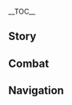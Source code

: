 {{CharacterTabs}}
{{LanguageTabs}}
{{Stub|1={{Meta/VO|tl=1|rm=1|Korean}}}}
__TOC__
==Story==
{{VO/Story
|character           = {{ROOTPAGENAME}}
|language            = ko
|name                = 케이아

|vo_01_01_title      = 첫 만남…
|vo_01_01_subtitle   = Hello
|vo_01_01_file       = VO_{language}{character} Hello.ogg
|vo_01_01_tx         = 페보니우스 기사단, 케이아, 너와 동행하게 해줘, 기사단에서 심부름하는 것보다 네 호위를 맡는 게 훨씬 재밌겠어
|vo_01_01_rm         = 
|vo_01_01_tl         = 

|vo_02_01_title      = 잡담・빈둥빈둥
|vo_02_01_subtitle   = Chat: Nothing to Do
|vo_02_01_file       = VO_{language}{character} Chat - Nothing to Do.ogg
|vo_02_01_tx         = 너도 여유로움을 즐길 줄 몰랐어
|vo_02_01_rm         = 
|vo_02_01_tl         = 
|vo_02_02_title      = 잡담・기사단
|vo_02_02_subtitle   = Chat: Knights of Favonius
|vo_02_02_file       = VO_{language}{character} Chat - Knights of Favonius.ogg
|vo_02_02_tx         = 기사단 전우들은 몹시 바쁘잖아, 흥흥
|vo_02_02_rm         = 
|vo_02_02_tl         = 
|vo_02_03_title      = 잡담・나태
|vo_02_03_subtitle   = Chat: Laziness
|vo_02_03_file       = VO_{language}{character} Chat - Laziness.ogg
|vo_02_03_tx         = 한참 가만히 있었잖아? 이제 움직이지 않으면 몸에서 풀이 자랄 지도 몰라
|vo_02_03_rm         = 
|vo_02_03_tl         = 

<!-- Weather -->
|vo_03_01_title      = 비가 올 때…
|vo_03_01_subtitle   = When It Rains
|vo_03_01_file       = VO_{language}{character} When It Rains.ogg
|vo_03_01_tx         = 비가 오는 날엔 얼음의 힘이 더 강해지겠지. 재밌는데
|vo_03_01_rm         = 
|vo_03_01_tl         = 
|vo_03_02_title      = 눈이 올 때・일화
|vo_03_02_subtitle   = When It Snows: Anecdote
|vo_03_02_file       = VO_{language}{character} When It Snows - Anecdote.ogg
|vo_03_02_tx         = 후...눈이 오니 귀신이야기 해줄게
|vo_03_02_rm         = 
|vo_03_02_tl         = 
|vo_03_03_title      = 눈이 올 때・추위
|vo_03_03_subtitle   = When It Snows: Cold
|vo_03_03_file       = VO_{language}{character} When It Snows - Cold.ogg
|vo_03_03_tx         = 왜 그래~ 추워?
|vo_03_03_rm         = 
|vo_03_03_tl         = 
|vo_03_04_title      = 바람이 불 때…
|vo_03_04_subtitle   = When It's Windy
|vo_03_04_file       = VO_{language}{character} When It's Windy.ogg
|vo_03_04_tx         = 정말 평화롭군. 하지만 이게 얼마나 갈까?
|vo_03_04_rm         = 
|vo_03_04_tl         = 

|vo_04_01_title      = 아침 인사…
|vo_04_01_subtitle   = Good Morning
|vo_04_01_file       = VO_{language}{character} Good Morning.ogg
|vo_04_01_tx         = 오늘 하루를 즐기자고
|vo_04_01_rm         = 
|vo_04_01_tl         = 
|vo_04_02_title      = 점심 인사…
|vo_04_02_subtitle   = Good Afternoon
|vo_04_02_file       = VO_{language}{character} Good Afternoon.ogg
|vo_04_02_tx         = 오우, 함께 술집에 가지 않을래?
|vo_04_02_rm         = 
|vo_04_02_tl         = 
|vo_04_03_title      = 저녁 인사…
|vo_04_03_subtitle   = Good Evening
|vo_04_03_file       = VO_{language}{character} Good Evening.ogg
|vo_04_03_tx         = 어둠이 두려운 건 아니지? 그렇다면...새로운 소재를 찾은 거네
|vo_04_03_rm         = 
|vo_04_03_tl         = 
|vo_04_04_title      = 굿나잇…
|vo_04_04_subtitle   = Good Night
|vo_04_04_file       = VO_{language}{character} Good Night.ogg
|vo_04_04_tx         = 이제 가야 하지? 그럼 다음에 또 봐. 날 너무 기다리게 하지 말아줘
|vo_04_04_rm         = 
|vo_04_04_tl         = 

|vo_05_01_title      = {name} 자신에 대해...
|vo_05_01_subtitle   = About {character}
|vo_05_01_file       = VO_{language}{character} About {character}.ogg
|vo_05_01_tx         = 요새 심연 교단에 괴롭힘을 당하고 있어? 고민 있으면 나한테 털어놔도 돼
|vo_05_01_rm         = 
|vo_05_01_tl         = 

|vo_06_01_title      = 우리에 대해・고용 관계
|vo_06_01_subtitle   = About Us: Employment Relationship
|vo_06_01_file       = VO_{language}{character} About Us - Employment Relationship.ogg
|vo_06_01_tx         = 내가 필요할 땐 날 써, 고용 관계 같은 소리는 하지 말고
|vo_06_01_rm         = 
|vo_06_01_tl         = 
|vo_06_02_title      = 우리에 대해・실력
|vo_06_02_subtitle   = About Us: Strength
|vo_06_02_file       = VO_{language}{character} About Us - Strength.ogg
|vo_06_02_tx         = 어? 우리 사이의 고용 관계가 그리 마음에 걸린다면 날 더 부려줘, 보스? 흥, 내 진짜 실력에 놀라지나 마
|vo_06_02_rm         = 
|vo_06_02_tl         = 

|vo_07_01_title      = 「신의 눈」에 대해...
|vo_07_01_subtitle   = About the [[Vision]]
|vo_07_01_file       = VO_{language}{character} About the Vision.ogg
|vo_07_01_tx         = 신의 눈의 원리를 모르겠어? 음... 예를 들어줄게. 시선을 인도하는 눈이야. 원소의 힘을 인도하는 기관은 신의 눈이고. 이러면 간단하잖아?
|vo_07_01_rm         = 
|vo_07_01_tl         = 
|vo_07_02_title      = 하고 싶은 이야기...
|vo_07_02_subtitle   = Something to Share
|vo_07_02_file       = VO_{language}{character} Something to Share.ogg
|vo_07_02_tx         = 술 좋아해? 민들레주는 아주 특별한 맛이 나. 아직 술 마실 수 있는 나이가 아니지? 그럼 몬드의 사과주를 마셔봐, 제법 괜찮은 술집을 알고 있거든
|vo_07_02_rm         = 
|vo_07_02_tl         = 
|vo_07_03_title      = 흥미있는 일...
|vo_07_03_subtitle   = Interesting Things
|vo_07_03_file       = VO_{language}{character} Interesting Things.ogg
|vo_07_03_tx         = 드래곤 스파인의 올빼미 본 적 있어? 그와 눈이 마주치면 마치 널 꿰뚫어 보고 있는 느낌이 들어, 하지만 전혀 그 속을 모르겠고… 아주 매혹적인 녀석이야, 안 그래?
|vo_07_03_rm         = 
|vo_07_03_tl         = 

|vo_08_01_title      = 진에 대해...
|vo_08_01_subtitle   = About [[Jean]]
|vo_08_01_file       = VO_{language}{character} About Jean.ogg
|vo_08_01_tx         = 어? 단장 대행님, 그녀를 많이 응원해줘
|vo_08_01_rm         = 
|vo_08_01_tl         = 
|vo_08_02_title      = 리사에 대해...
|vo_08_02_subtitle   = About [[Lisa]]
|vo_08_02_file       = VO_{language}{character} About Lisa.ogg
|vo_08_02_tx         = 리사...책을 꼭 제때 반납해야 해, 저번에 책을 연체해서 제대로 혼쭐이 났지, 지금까지 왼손이 저릿할 정도야
|vo_08_02_rm         = 
|vo_08_02_tl         = 
|vo_08_03_title      = 엠버에 대해...
|vo_08_03_subtitle   = About [[Amber]]
|vo_08_03_file       = VO_{language}{character} About Amber.ogg
|vo_08_03_tx         = 정찰기사는 영리하고 정의로운 기사야, 그러니 그녀 앞에서 절대 나쁜 짓을 하면 안돼
|vo_08_03_rm         = 
|vo_08_03_tl         = 
|vo_08_04_title      = 다이루크에 대해...
|vo_08_04_subtitle   = About [[Diluc]]
|vo_08_04_file       = VO_{language}{character} About Diluc.ogg
|vo_08_04_tx         = 다이루크? 어렸을 때는 꽤 귀여웠지, 하지만 지금은 자신만의 세계에서 살아...어쨌든 참 따분한 사람이야
|vo_08_04_rm         = 
|vo_08_04_tl         = 
|vo_08_05_title      = 클레에 대해...
|vo_08_05_subtitle   = About [[Klee]]
|vo_08_05_file       = VO_{language}{character} About Klee.ogg
|vo_08_05_tx         = 클레, 단장 대행의 검사를 피하는 요령을 아직 터득하지 못했나 봐. 분명히 내가 일러주었는데... 하하하, 농담이야. 가서 고자질하지 말라고
|vo_08_05_rm         = 
|vo_08_05_tl         = 
|vo_08_06_title      = 알베도에 대해...
|vo_08_06_subtitle   = About [[Albedo]]
|vo_08_06_file       = VO_{language}{character} About Albedo.ogg
|vo_08_06_tx         = 알베도 말이야. 차분하고 도도한 매력남에다 재치가 넘쳐 호감이 가는 스타일이. 왜, 너도 심쿵했어?
|vo_08_06_rm         = 
|vo_08_06_tl         = 
|vo_08_07_title      = 디오나에 대해...
|vo_08_07_subtitle   = About [[Diona]]
|vo_08_07_file       = VO_{language}{character} About Diona.ogg
|vo_08_07_tx         = 너도 디오나가 타준 칵테일 맛본 적 있어?  아~ 아직 술 마실 나이가 안 됐군. 아쉽네. 이런 즐거움을 함께할 수 없어서. 네가 빨리 어른이 되었으면 좋겠네
|vo_08_07_rm         = 
|vo_08_07_tl         = 
|vo_08_08_title      = 바르카에 대해...
|vo_08_08_subtitle   = About [[Varka]]
|vo_08_08_file       = VO_{language}{character} About Varka.ogg
|vo_08_08_tx         = 안타깝게도 지금의 페보니우스 기사단에는 대단장의 스타일을 이어받은 사람이 없어. 아... 꽤나 마음에 들었는데
|vo_08_08_rm         = 
|vo_08_08_tl         = 
|vo_08_09_title      = 피슬에 대해...
|vo_08_09_subtitle   = About [[Fischl]]
|vo_08_09_file       = VO_{language}{character} About Fischl.ogg
|vo_08_09_tx         = 뭐라고? 피슬의 한쪽 눈을 가린 신비로운 모습이 「단죄의 황녀」의 이미지에 어울린다고? 하하하, 그렇다면 난 적어도 마지막 황족의 후예여야지. 안 그래?
|vo_08_09_rm         = 
|vo_08_09_tl         = 
|vo_08_10_title      = 노엘에 대해...
|vo_08_10_subtitle   = About [[Noelle]]
|vo_08_10_file       = VO_{language}{character} About Noelle.ogg
|vo_08_10_tx         = 나는 단장 대행님의 부탁을 받고 이 후배를 몰래 돌봤어. 그녀는 제 앞가림을 잘해서 내가 별로 신경 쓸 필요 없어. 정말 기특해
|vo_08_10_rm         = 
|vo_08_10_tl         = 
|vo_08_11_title      = 로자리아에 대해...
|vo_08_11_subtitle   = About [[Rosaria]]
|vo_08_11_file       = VO_{language}{character} About Rosaria.ogg
|vo_08_11_tx         = 아하하, 로자리아 수녀의 비밀을 알고 싶어? 그건 말할 수 없어. 하지만 난 어떤 사람보다 그녀를 훨씬 좋게 보고 있어. 그녀는 자신에게 솔직하잖아. 귀찮은 일이면 귀찮은 일이고 열의가 없으면 열의가 없는 거지
|vo_08_11_rm         = 
|vo_08_11_tl         = 
|vo_08_12_title      = 설탕에 대해...
|vo_08_12_subtitle   = About [[Sucrose]]
|vo_08_12_file       = VO_{language}{character} About Sucrose.ogg
|vo_08_12_tx         = 설탕이 조용하고 내향적인 것처럼 보여도 그녀의 실험실엔 엄청 특이한 물건들로 가득하다고 들었어. 자극적이고, 매우... 노골적인 것들 말이야. 응? 뭐...? 내가 여자애 방이나 훔쳐보는 사람 같아?
|vo_08_12_rm         = 
|vo_08_12_tl         = 

|vo_09_01_title      = {name} 대해 알기・첫 번째
|vo_09_01_subtitle   = More About {character}: I
|vo_09_01_file       = VO_{language}{character} More About {character} - 01.ogg
|vo_09_01_tx         = 기병대장 직함이 별로 대단한 건 아니야. 몬드성 기병은 대단장이 다 데리고 가버렸으니까, 하하
|vo_09_01_rm         = 
|vo_09_01_tl         = 
|vo_09_02_title      = {name} 대해 알기・두 번째
|vo_09_02_subtitle   = More About {character}: II
|vo_09_02_file       = VO_{language}{character} More About {character} - 02.ogg
|vo_09_02_tx         = 사실 페보니우스 기사단에는 총 10명의 대장이 있어. 하지만 모두가 대장급 실력을 지니고 있다는 건 아냐
|vo_09_02_rm         = 
|vo_09_02_tl         = 
|vo_09_03_title      = {name} 대해 알기・세 번째
|vo_09_03_subtitle   = More About {character}: III
|vo_09_03_file       = VO_{language}{character} More About {character} - 03.ogg
|vo_09_03_tx         = 내 눈? 멀쩡한데. 몸의 일부분을 가리는 건 일반적인 일이잖아? 옷도 그런 이유로 입는 거지
|vo_09_03_rm         = 
|vo_09_03_tl         = 
|vo_09_04_title      = {name} 대해 알기・네 번째
|vo_09_04_subtitle   = More About {character}: IV
|vo_09_04_file       = VO_{language}{character} More About {character} - 04.ogg
|vo_09_04_tx         = 켄리아? 오~ 많은 걸 아는구나. 켄리아의 영광은 진작 사라졌지. 남은 사람들은 다 죄인이 되었어. 이제 와서 그들을 언급할 필요가 있을까?
|vo_09_04_rm         = 
|vo_09_04_tl         = 
|vo_09_05_title      = {name} 대해 알기・다섯 번째
|vo_09_05_subtitle   = More About {character}: V
|vo_09_05_file       = VO_{language}{character} More About {character} - 05.ogg
|vo_09_05_tx         = 우리가 만난 지 그렇게나 오래되었다니, 너와 함께하는 여행은 내 평생 가장 재미있는 일이 되었어, 앞으로도 실망시키지 말라구
|vo_09_05_rm         = 
|vo_09_05_tl         = 

|vo_10_01_title      = {name}의 취미...
|vo_10_01_subtitle   = {character}'s Hobbies
|vo_10_01_file       = VO_{language}{character} Hobbies.ogg
|vo_10_01_tx         = 술을 음미하는 것은 예술이라고 할 수 있어,  몬드의 술은 바람의 신이 주신 선물이야. 제대로 음미할 수 있어야 이런 행운을 온전히 누릴 수 있어
|vo_10_01_rm         = 
|vo_10_01_tl         = 
|vo_10_02_title      = {name}의 고민...
|vo_10_02_subtitle   = {character}'s Troubles
|vo_10_02_file       = VO_{language}{character} Troubles.ogg
|vo_10_02_tx         = 외롭냐고? 그럴 리가, 지금 옆에서 잔소리하는 사람이 있잖아
|vo_10_02_rm         = 
|vo_10_02_tl         = 
|vo_10_03_title      = 좋아하는 음식…
|vo_10_03_subtitle   = Favorite Food
|vo_10_03_file       = VO_{language}{character} Favorite Food.ogg
|vo_10_03_tx         = 몬드 특제 스파클링 화이트 와인, 민들레주 3인분에 해당하지, 쓴맛이 완벽하게 중화되었어, 이 술은 「오후의 죽음」이야, 아주 맛있어
|vo_10_03_rm         = 
|vo_10_03_tl         = 
|vo_10_04_title      = 싫어하는 음식…
|vo_10_04_subtitle   = Least Favorite Food
|vo_10_04_file       = VO_{language}{character} Least Favorite Food.ogg
|vo_10_04_tx         = 포도 주스를 바로 마시는 사람이 있네, 조금만 기다리면 훌륭한 술이 될 텐데...쳇, 정말 낭만을 모르는군
|vo_10_04_rm         = 
|vo_10_04_tl         = 

|vo_11_01_title      = 생일…
|vo_11_01_subtitle   = Birthday
|vo_11_01_file       = VO_{language}{character} Birthday.ogg
|vo_11_01_tx         = 축하해야 할 날이야, 오늘을 진심으로 즐겼으면 좋겠어
|vo_11_01_rm         = 
|vo_11_01_tl         = 

|vo_12_01_title      = 돌파의 느낌・기
|vo_12_01_subtitle   = Feelings About Ascension: Intro
|vo_12_01_file       = VO_{language}{character} Feelings About Ascension - 01.ogg
|vo_12_01_tx         = 오, 너도 꽤 하는구나!
|vo_12_01_rm         = 
|vo_12_01_tl         = 
|vo_12_02_title      = 돌파의 느낌・승
|vo_12_02_subtitle   = Feelings About Ascension: Building Up
|vo_12_02_file       = VO_{language}{character} Feelings About Ascension - 02.ogg
|vo_12_02_tx         = 계속 신세를 진 것 같네, 고마워
|vo_12_02_rm         = 
|vo_12_02_tl         = 
|vo_12_03_title      = 돌파의 느낌・전
|vo_12_03_subtitle   = Feelings About Ascension: Climax
|vo_12_03_file       = VO_{language}{character} Feelings About Ascension - 03.ogg
|vo_12_03_tx         = 힘이 또 강해졌네. 너 눈빛이 왜 그래? 어째 나보다 더 흥분한 것 같아
|vo_12_03_rm         = 
|vo_12_03_tl         = 
|vo_12_04_title      = 돌파의 느낌・결
|vo_12_04_subtitle   = Feelings About Ascension: Conclusion
|vo_12_04_file       = VO_{language}{character} Feelings About Ascension - 04.ogg
|vo_12_04_tx         = 동행만 했을 뿐이었는데 날 위해 이렇게까지 할 줄 몰랐어... 나도 제대로 보답해야겠네. 우리의 여정을 계속하자 친구. 진지해져야 할 때야
|vo_12_04_rm         = 
|vo_12_04_tl         = 
}}

==Combat==
{{Combat VO
|character           = {{ROOTPAGENAME}}
|language            = ko

|skill_1_tx          = 얌전히 있어!
|skill_1_tl          = 
|skill_1_rm          = 
|skill_2_tx          = 얼어붙어라!
|skill_2_tl          = 
|skill_2_rm          = 
|skill_3_tx          = 이건 어때?
|skill_3_tl          = 
|skill_3_rm          = 

|burst_1_tx          = 감기 조심
|burst_1_tl          = 
|burst_1_rm          = 
|burst_2_tx          = 미안
|burst_2_tl          = 
|burst_2_rm          = 
|burst_3_tx          = …이 순간을 영원하게 만들어주지
|burst_3_tl          = 
|burst_3_rm          = 

|sprint-s_1_tx       = 성격도 참 급해
|sprint-s_1_tl       = 
|sprint-s_1_rm       = 
|sprint-s_2_file     = Sprint Start 02,Sprint Start 03,Sprint Start 04

|sprint-e_1_tx       = 후우~
|sprint-e_1_tl       = 
|sprint-e_1_rm       = 

|glider_1_tx         = 바람이 불고 있어
|glider_1_tl         = 
|glider_1_rm         = 
|glider_2_file       = Deploying Wind Glider 02,Deploying Wind Glider 03,Deploying Wind Glider 04

|chest_1_tx          = 운이 좋은데!
|chest_1_tl          = 
|chest_1_rm          = 
|chest_2_tx          = 재밌군
|chest_2_tl          = 
|chest_2_rm          = 
|chest_3_tx          = 하하, 신나는걸
|chest_3_tl          = 
|chest_3_rm          = 

|low-hp_1_tx         = 진지해져야겠군
|low-hp_1_tl         = 
|low-hp_1_rm         = 
|low-hp_2_tx         = 따분해졌어…
|low-hp_2_tl         = 
|low-hp_2_rm         = 
|low-hp_3_tx         = 성가신 녀석…
|low-hp_3_tl         = 
|low-hp_3_rm         = 


|fallen_1_tx         = 아직 충분히… 즐기지 못했어
|fallen_1_tl         = 
|fallen_1_rm         = 
|fallen_2_tx         = 흥, 예상 밖이야…
|fallen_2_tl         = 
|fallen_2_rm         = 
|fallen_3_tx         = 너무 보기 흉해
|fallen_3_tl         = 
|fallen_3_rm         = 

|hit-l_1_file        = Light Hit Taken 01,Light Hit Taken 02,Light Hit Taken 03,Light Hit Taken 04,Light Hit Taken 05,Light Hit Taken 06

|hit-h_1_tx          = 제기랄…
|hit-h_1_tl          = 
|hit-h_1_rm          = 
|hit-h_2_tx          = 적당히 해
|hit-h_2_tl          = 
|hit-h_2_rm          = 
|hit-h_3_file        = Heavy Hit Taken 03,Heavy Hit Taken 04,Heavy Hit Taken 05,Heavy Hit Taken 06

|join_1_tx           = 정말 기대되는군
|join_1_tl           = 
|join_1_rm           = 
|join_2_tx           = 재밌는 걸 찾으러 가볼까?
|join_2_tl           = 
|join_2_rm           = 
|join_3_tx           = 준비는 벌써 끝났다고
|join_3_tl           = 
|join_3_rm           = 

|atk-l_1_file        = Light Attack 01,Light Attack 02,Light Attack 03,Light Attack 04,Light Attack 05,Light Attack 06,Light Attack 07

|atk-m_1_file        = Mid Attack 01,Mid Attack 02,Mid Attack 03

|atk-h_1_file        = Heavy Attack 01,Heavy Attack 02,Heavy Attack 03

|climb_1_file        = Climbing 01,Climbing 02,Climbing 03,Climbing 04,Climbing 05


|jump_1_file         = Jumping 01,Jumping 02,Jumping 03,Jumping 04,Jumping 05
}}
<!--
Copy paste the following line in any section that does not have any voice files, change the X for the section's title:
'''{{ROOTPAGENAME}} does not feature any XXXXXXXX Voice-Overs'''
-->

==Navigation==
{{Character Navbox|link type=vo-ko}}
